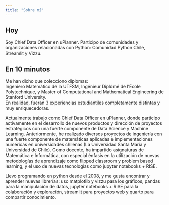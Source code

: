 ```yaml
---
title: "Sobre mí"
---
```


## Hoy
Soy Chief Data Officer en uPlanner. Participo de comunidades y organizaciones relacionadas con Python: Comunidad Python Chile, Streamlit y Vizzu.

## En 10 minutos
Me han dicho que colecciono diplomas:   
Ingeniero Matemático de la UTFSM, Ingénieur Diplômé de l'École Polytechnique, y Master of Computational and Mathematical Engineering de Stanford University.   
En realidad, fueran 3 experiencias estudiantiles completamente distintas y muy enriquecedoras.

Actualmente trabajo como Chief Data Officer en uPlanner, donde participo activamente en el desarrollo de nuevos productos y dirección de proyectos estratégicos con una fuerte componente de Data Science y Machine Learning. Anteriormente, he realizado diversos proyectos de ingeniería con una fuerte componente de matemáticas aplicadas e implementaciones numéricas en universidades chilenas (La Universidad Santa María y Universidad de Chile). Como docente, ha impartido asignaturas de Matemática e Informática, con especial énfasis en la utilización de nuevas metodologías de aprendizaje como flipped classroom y problem based learning, y el uso de nuevas tecnologías como jupyter notebooks + RISE.

Llevo programando en python desde el 2008, y me gusta encontrar y aprender nuevas librerías: uso matplotlib y vizzu para los gráficos, pandas para la manipulación de datos, jupyter notebooks + RISE para la colaboración y exploración, streamlit para proyectos web y quarto para compartir conocimiento.


